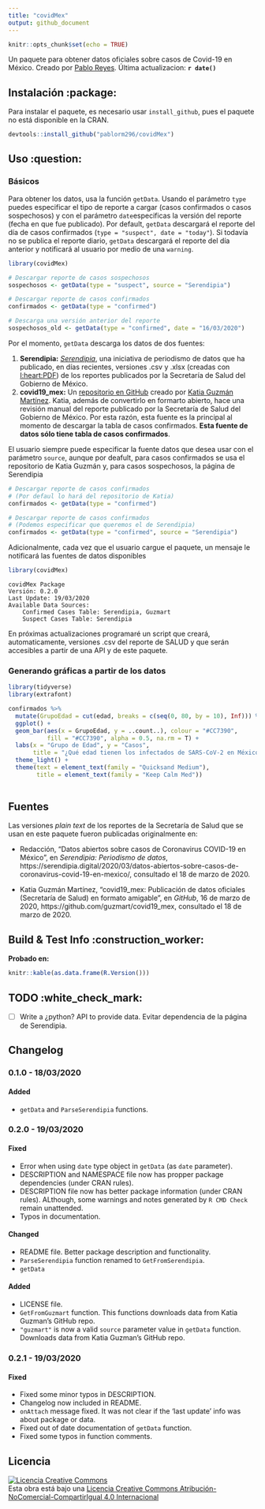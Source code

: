 ```yaml
---
title: "covidMex"
output: github_document
---
```


```r
knitr::opts_chunk$set(echo = TRUE)
```

Un paquete para obtener datos oficiales sobre casos de Covid-19 en México. Creado por [Pablo Reyes](https://twitter.com/pablorm296). Última actualizacion: __`r date()`__

## Instalación  :package:

Para instalar el paquete, es necesario usar `install_github`, pues el paquete no está disponible en la CRAN.

```r
devtools::install_github("pablorm296/covidMex")
```

## Uso  :question:

### Básicos

Para obtener los datos, usa la función `getData`. Usando el parámetro `type` puedes especificar el tipo de reporte a cargar (casos confirmados o casos sospechosos) y con el parámetro `date`especificas la versión del reporte (fecha en que fue publicado). Por default, `getData` descargará el reporte del día de casos confirmados (`type = "suspect", date = "today"`). Si todavía no se publica el reporte diario, `getData` descargará el reporte del día anterior y notificará al usuario por medio de una `warning`.

```r
library(covidMex)

# Descargar reporte de casos sospechosos
sospechosos <- getData(type = "suspect", source = "Serendipia")

# Descargar reporte de casos confirmados
confirmados <- getData(type = "confirmed")

# Descarga una versión anterior del reporte
sospechosos_old <- getData(type = "confirmed", date = "16/03/2020")
```

Por el momento, `getData` descarga los datos de dos fuentes:

1. **Serendipia:** _[Serendipia](https://serendipia.digital/2020/03/datos-abiertos-sobre-casos-de-coronavirus-covid-19-en-mexico/)_, una iniciativa de periodismo de datos que ha publicado, en días recientes, versiones .csv y .xlsx (creadas con [I:heart:PDF](https://www.ilovepdf.com/es)) de los reportes publicados por la Secretaría de Salud del Gobierno de México.
2. **covid19_mex:** Un [repositorio en GitHub](https://github.com/guzmart/covid19_mex) creado por [Katia Guzmán Martínez](https://twitter.com/guzmart_). Katia, además de convertirlo en formarto abierto, hace una revisión manual del reporte publicado por la Secretaría de Salud del Gobierno de México. Por esta razón, esta fuente es la principal al momento de descargar la tabla de casos confirmados. **Esta fuente de datos sólo tiene tabla de casos confirmados**.

El usuario siempre puede especificar la fuente datos que desea usar con el parámetro `source`, aunque por deafult, para casos confirmados se usa el repositorio de Katia Guzmán y, para casos sospechosos, la página de Serendipia

```r
# Descargar reporte de casos confirmados 
# (Por defaul lo hará del repositorio de Katia)
confirmados <- getData(type = "confirmed")

# Descargar reporte de casos confirmados 
# (Podemos especificar que queremos el de Serendipia)
confirmados <- getData(type = "confirmed", source = "Serendipia")
```

Adicionalmente, cada vez que el usuario cargue el paquete, un mensaje le notificará las fuentes de datos disponibles

```r
library(covidMex)
```
```
covidMex Package
Versión: 0.2.0
Last Update: 19/03/2020
Available Data Sources:
    Confirmed Cases Table: Serendipia, Guzmart
    Suspect Cases Table: Serendipia
```

En próximas actualizaciones programaré un script que creará, automaticamente, versiones .csv del reporte de SALUD y que serán accesibles a partir de una API y de este paquete.

### Generando gráficas a partir de los datos

```r
library(tidyverse)
library(extrafont)
```

```r
confirmados %>%
  mutate(GrupoEdad = cut(edad, breaks = c(seq(0, 80, by = 10), Inf))) %>%
  ggplot() +
  geom_bar(aes(x = GrupoEdad, y = ..count..), colour = "#CC7390", 
           fill = "#CC7390", alpha = 0.5, na.rm = T) +
  labs(x = "Grupo de Edad", y = "Casos",
       title = "¿Qué edad tienen los infectados de SARS-CoV-2 en México?") +
  theme_light() + 
  theme(text = element_text(family = "Quicksand Medium"),
        title = element_text(family = "Keep Calm Med"))
  
```

## Fuentes

Las versiones _plain text_ de los reportes de la Secretaría de Salud que se usan en este paquete fueron publicadas originalmente en:

* Redacción, "Datos abiertos sobre casos de Coronavirus COVID-19 en México", en _Serendipia: Periodismo de datos_, https://serendipia.digital/2020/03/datos-abiertos-sobre-casos-de-coronavirus-covid-19-en-mexico/, consultado el 18 de marzo de 2020.

* Katia Guzmán Martínez, "covid19_mex: Publicación de datos oficiales (Secretaría de Salud) en formato amigable", en _GitHub_, 16 de marzo de 2020, https://github.com/guzmart/covid19_mex, consultado el 18 de marzo de 2020.

## Build & Test Info  :construction_worker:

__Probado en:__

```r
knitr::kable(as.data.frame(R.Version()))
```

## TODO  :white_check_mark:

* [ ] Write a ¿python? API to provide data. Evitar dependencia de la página de Serendipia.

## Changelog

### 0.1.0 - 18/03/2020

#### Added

* `getData` and `ParseSerendipia` functions.

### 0.2.0 - 19/03/2020

#### Fixed

* Error when using `date` type object in `getData` (as `date` parameter).
* DESCRIPTION and NAMESPACE file now has propper package dependencies (under CRAN rules). 
* DESCRIPTION file now has better package information (under CRAN rules). ALthough, some warnings and notes generated by `R CMD Check` remain unattended.
* Typos in documentation.

#### Changed

* README file. Better package description and functionality.
* `ParseSerendipia` function renamed to `GetFromSerendipia`.
* `getData`

#### Added

* LICENSE file.
* `GetFromGuzmart` function. This functions downloads data from Katia Guzman's GitHub repo.
* `"guzmart"` is now a valid `source` parameter value in `getData` function. Downloads data from Katia Guzman's GitHub repo.

### 0.2.1 - 19/03/2020

#### Fixed

* Fixed some minor typos in DESCRIPTION.
* Changelog now included in README.
* `onAttach` message fixed. It was not clear if the 'last update' info was about package or data.
* Fixed out of date documentation of `getData` function.
* Fixed some typos in function comments.

## Licencia

<a rel="license" href="http://creativecommons.org/licenses/by-nc-sa/4.0/"><img alt="Licencia Creative Commons" style="border-width:0" src="https://i.creativecommons.org/l/by-nc-sa/4.0/88x31.png" /></a><br />Esta obra está bajo una <a rel="license" href="http://creativecommons.org/licenses/by-nc-sa/4.0/">Licencia Creative Commons Atribución-NoComercial-CompartirIgual 4.0 Internacional</a>
